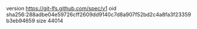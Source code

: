 version https://git-lfs.github.com/spec/v1
oid sha256:288adbe04e59726cff2609dd9140c7d8a907f52bd2c4a8fa3f23359b3eb94659
size 44014
